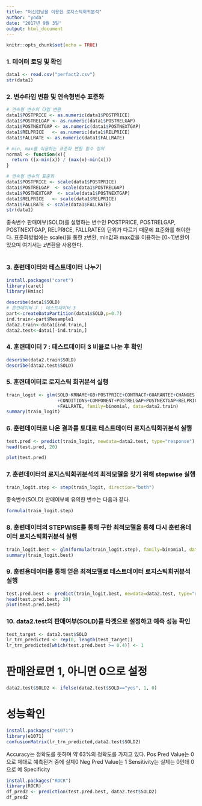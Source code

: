```yaml
---
title: "머신런닝을 이용한 로지스틱회귀분석"
author: "yoda"
date: "2017년 9월 3일"
output: html_document
---
```


```r
knitr::opts_chunk$set(echo = TRUE)
```

### 1. 데이터 로딩 및 확인

```r
data1 <- read.csv("perfact2.csv")
str(data1)
```

### 2. 변수타입 변환 및 연속형변수 표준화
```r
# 연속형 변수의 타입 변환
data1$POSTPRICE <- as.numeric(data1$POSTPRICE)
data1$POSTRELGAP <- as.numeric(data1$POSTRELGAP)
data1$POSTNEXTGAP <- as.numeric(data1$POSTNEXTGAP)
data1$RELPRICE   <- as.numeric(data1$RELPRICE)
data1$FALLRATE <- as.numeric(data1$FALLRATE)

# min, max를 이용하는 표준화 변환 함수 정의
normal <- function(x){
  return ((x-min(x)) / (max(x)-min(x)))
}

# 연속형 변수의 표준화
data1$POSTPRICE <- scale(data1$POSTPRICE)
data1$POSTRELGAP  <- scale(data1$POSTRELGAP)
data1$POSTNEXTGAP  <- scale(data1$POSTNEXTGAP)
data1$RELPRICE   <- scale(data1$RELPRICE)
data1$FALLRATE <- scale(data1$FALLRATE)
str(data1)
```

종속변수 판매여부(SOLD)를 설명하는 변수인 POSTPRICE, POSTRELGAP, POSTNEXTGAP, RELPRICE, FALLRATE의 단위가 다르기 때문에 표준화를 해야한다.
표준화방법에는 scale()을 통한 z변환, min값과 max값을 이용하는 [0~1]변환이 있으며 여기서는 z변환을 사용한다.

```r

```

### 3. 훈련데이터와 테스트데이터 나누기

```r
install.packages("caret")
library(caret)
library(Hmisc)

describe(data1$SOLD)
# 훈련데이터 7 : 테스트데이터 3
part<-createDataPartition(data1$SOLD,p=0.7)
ind.train<-part$Resample1
data2.train<-data1[ind.train,]
data2.test<-data1[-ind.train,]
```

### 4. 훈련데이터 7 : 테스트데이터 3 비율로 나눈 후 확인
```r
describe(data2.train$SOLD)
describe(data2.test$SOLD)
```


### 5. 훈련데이터로 로지스틱 회귀분석 실행
```r
train_logit <- glm(SOLD~KRNAME+GB+POSTPRICE+CONTRACT+GUARANTEE+CHANGES
                   +CONDITIONS+COMPONENT+POSTRELGAP+POSTNEXTGAP+RELPRICE
                   +FALLRATE, family=binomial, data=data2.train)
summary(train_logit)
```


### 6. 훈련데이터로 나온 결과를 토대로 테스트데이터 로지스틱회귀분석 실행
```r
test.pred <- predict(train_logit, newdata=data2.test, type="response")
head(test.pred, 20)
```

```r
plot(test.pred)
```


### 7. 훈련데이터의 로지스틱회귀분석의 최적모델을 찾기 위해 stepwise 실행
```r
train_logit.step <- step(train_logit, direction="both")
```
종속변수(SOLD) 판매여부에 유의한 변수는 다음과 같다.
```r
formula(train_logit.step)
```

### 8. 훈련데이터의 STEPWISE를 통해 구한 최적모델을 통해 다시 훈련용데이터 로지스틱회귀분석 실행
```r
train_logit.best <- glm(formula(train_logit.step), family=binomial, data=data2.train)
summary(train_logit.best)
```

### 9. 훈련용데이터를 통해 얻은 최적모델로 테스트데이터 로지스틱회귀분석 실행
```r
test.pred.best <- predict(train_logit.best, newdata=data2.test, type="response")
head(test.pred.best, 20)
plot(test.pred.best)
```


### 10. data2.test의 판매여부(SOLD)를 타겟으로 설정하고 예측 성능 확인
```r
test_target <- data2.test$SOLD
lr_trn_predicted <- rep(0, length(test_target))
lr_trn_predicted[which(test.pred.best >= 0.4)] <- 1

```

# 판매완료면 1, 아니면 0으로 설정
```r
data2.test$SOLD2 <- ifelse(data2.test$SOLD=="yes", 1, 0)
```
# 성능확인
```r
install.packages("e1071")
library(e1071)
confusionMatrix(lr_trn_predicted,data2.test$SOLD2)
```
Accuracy는 정확도를 뜻하며 약 63%의 정확도를 가지고 있다.
Pos Pred Value는 0으로 제대로 예측된거 중에 실제0
Neg Pred Value는  1
Sensitivity는 실제는 0인데 0으로 예
Specificity 
```r
install.packages("ROCR")
library(ROCR)
df_pred2 <- prediction(test.pred.best, data2.test$SOLD2)
df_pred2
```
